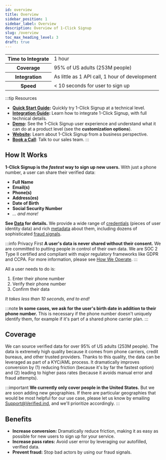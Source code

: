 ```yaml
---
id: overview
title: Overview
sidebar_position: 1
sidebar_label: Overview
description: Overview of 1-Click Signup
slug: /overview
toc_max_heading_level: 3
draft: true
---
```



<MigrationAdmonition/>


<table>
    <tr>
        <th>Time to Integrate</th>
        <td>1 hour</td>
    </tr>
    <tr>
        <th>Coverage</th>
        <td>95% of US adults (253M people)</td>
    </tr>
    <tr>
        <th>Integration</th>
        <td>As little as 1 API call, 1 hour of development</td>
    </tr>
    <tr>
        <th>Speed</th>
        <td>< 10 seconds for user to sign up</td>
    </tr>
</table>


:::tip Resources
- **[Quick Start Guide](./quick-start-guide):** Quickly try 1-Click Signup at a technical level.
- **[Integration Guide](./integration-guide):** Learn how to integrate 1-Click Signup, with full technical details.
- **[Demo](https://1-click.demo.verified.inc):** See the 1-Click Signup user experience and understand what it can do at a product level (see the **customization options**).
- **[Website](https://verified.inc):** Learn about 1-Click Signup from a business perspective.
- **[Book a Call](https://calendly.com/verified-inc/intro-with-verified?text_color=000000&primary_color=0dbc3d)**: Talk to our sales team.
:::

## How It Works

**1-Click Signup is the _fastest_ way to sign up new users.** With just a phone number, a user can share their verified data:
- **Full Name**
- **Email(s)**
- **Phone(s)**
- **Address(es)**
- **Date of Birth**
- **Social Security Number**
- _... and more!_

**See [Data](/reference/data) for details.** We provide a wide range of [credentials](/reference/data#credentials) (pieces of user identity data) and rich [metadata](/reference/data#metadata) about them, including dozens of sophisticated [fraud signals](/reference/data#fraud-signals).

:::info Privacy First
**A user's data is never shared without their consent.** We are committed to putting people in control of their own data. We are SOC 2 Type II certified and compliant with major regulatory frameworks like GDPR and CCPA. For more information, please see [How We Operate](https://verified.inc/how-we-operate).
:::

All a user needs to do is:
1. Enter their phone number
2. Verify their phone number
3. Confirm their data

_It takes less than 10 seconds, end to end!_

:::note
**In some cases, we ask for the user's birth date in addition to their phone number.** This is necessary if the phone number doesn't uniquely identify them, for example if it's part of a shared phone carrier plan.
:::


## Coverage

We can source verified data for over 95% of US adults (253M people). The data is extremely high quality because it comes from phone carriers, credit bureaus, and other trusted providers. Thanks to this quality, the data can be leveraged as part of a KYC/AML process. It dramatically improves conversion by (1) reducing friction (because it's by far the fastest option) and (2) leading to higher pass rates (because it avoids manual error and fraud attempts). 

:::important
**We currently only cover people in the United States.** But we are soon adding new geographies. If there are particular geographies that would be most helpful for our use case, please let us know by emailing Support@Verified.ind, and we'll prioritize accordingly.
:::


## Benefits

- **Increase conversion:** Dramatically reduce friction, making it as easy as possible for new users to sign up for your service.
- **Increase pass rates:** Avoid user error by leveraging our autofilled, verified data.
- **Prevent fraud:** Stop bad actors by using our fraud signals.